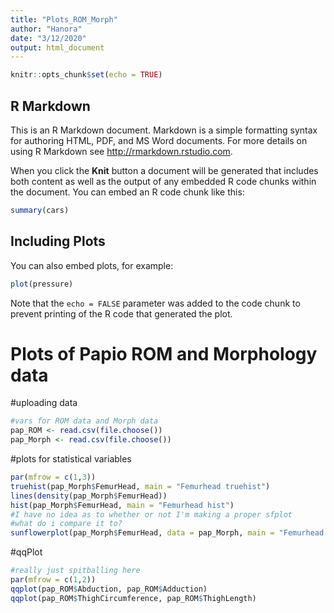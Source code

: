 ```yaml
---
title: "Plots_ROM_Morph"
author: "Hanora"
date: "3/12/2020"
output: html_document
---
```


```r
knitr::opts_chunk$set(echo = TRUE)
```

## R Markdown

This is an R Markdown document. Markdown is a simple formatting syntax for authoring HTML, PDF, and MS Word documents. For more details on using R Markdown see <http://rmarkdown.rstudio.com>.

When you click the **Knit** button a document will be generated that includes both content as well as the output of any embedded R code chunks within the document. You can embed an R code chunk like this:

```r
summary(cars)
```

## Including Plots

You can also embed plots, for example:

```r
plot(pressure)
```

Note that the `echo = FALSE` parameter was added to the code chunk to prevent printing of the R code that generated the plot.

# Plots of Papio ROM and Morphology data

#uploading data
```r
#vars for ROM data and Morph data
pap_ROM <- read.csv(file.choose())
pap_Morph <- read.csv(file.choose())
```

#plots for statistical variables
```r
par(mfrow = c(1,3))
truehist(pap_Morph$FemurHead, main = "Femurhead truehist")
lines(density(pap_Morph$FemurHead))
hist(pap_Morph$FemurHead, main = "Femurhead hist")
#I have no idea as to whether or not I'm making a proper sfplot
#what do i compare it to?
sunflowerplot(pap_Morph$FemurHead, data = pap_Morph, main = "Femurhead sunflowerplot")
```

#qqPlot
```r
#really just spitballing here
par(mfrow = c(1,2))
qqplot(pap_ROM$Abduction, pap_ROM$Adduction)
qqplot(pap_ROM$ThighCircumference, pap_ROM$ThighLength)
```









